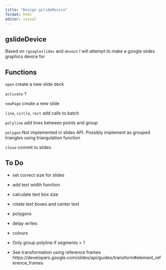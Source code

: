 ```yaml
---
title: "Design gslideDevice"
format: html
editor: visual
---
```


## gslideDevice

Based on `rgoogleslides` and `devout` I will attempt to make a google slides graphics device for

## Functions

`open` create a new slide deck

`activate` ?

`newPage` create a new slide

`line`, `circle`, `rect` add calls to batch

`polyline` add lines between points and group

`polygon` Not implemented in slides API. Possibly implement as grouped triangles using triangulation function

`close` commit to slides

## To Do

-   set correct size for slides

-   add text width function

-   calculate text box size

-   rotate text boxes and center text

-   polygons

-   delay writes

-   colours

-   Only group polyline if segments \> 1

-   See transformation using reference frames https://developers.google.com/slides/api/guides/transform#element_reference_frames
